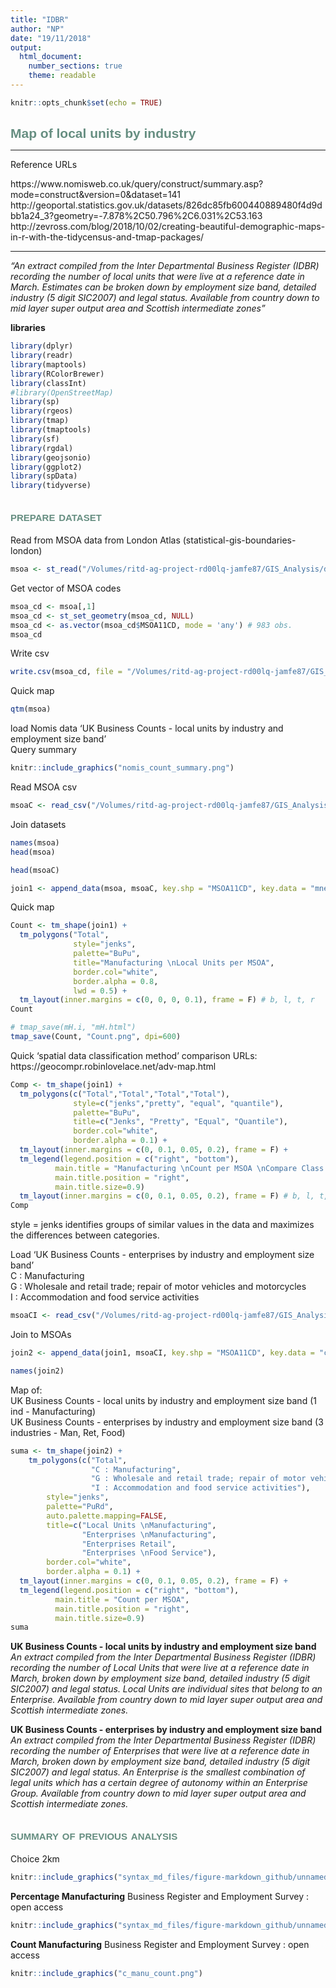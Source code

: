 ```yaml
---
title: "IDBR"
author: "NP"
date: "19/11/2018"
output: 
  html_document:
    number_sections: true
    theme: readable
---
```

<style>
  h1, h2, h3, h4, h5, h6{
    color: #668e81;
    font-family: "arial narrow", helvetica;
  }
  h1, h2{
    font-size: 150%
  }
  h2{
    font-variant: small-caps
  }
</style>

```r
knitr::opts_chunk$set(echo = TRUE)
```

# Map of local units by industry

***
Reference URLs

https://www.nomisweb.co.uk/query/construct/summary.asp?mode=construct&version=0&dataset=141 
http://geoportal.statistics.gov.uk/datasets/826dc85fb600440889480f4d9dbb1a24_3?geometry=-7.878%2C50.796%2C6.031%2C53.163  
http://zevross.com/blog/2018/10/02/creating-beautiful-demographic-maps-in-r-with-the-tidycensus-and-tmap-packages/  

***

*"An extract compiled from the Inter Departmental Business Register (IDBR) recording the number of local units that were live at a reference date in March. Estimates can be broken down by employment size band, detailed industry (5 digit SIC2007) and legal status. Available from country down to mid layer super output area and Scottish intermediate zones"*

**libraries**
```r
library(dplyr)
library(readr)
library(maptools)
library(RColorBrewer)
library(classInt)
#library(OpenStreetMap)
library(sp)
library(rgeos)
library(tmap)
library(tmaptools)
library(sf)
library(rgdal)
library(geojsonio)
library(ggplot2)
library(spData)
library(tidyverse)
```

## prepare dataset

Read from MSOA data from London Atlas (statistical-gis-boundaries-london)
```r
msoa <- st_read("/Volumes/ritd-ag-project-rd00lq-jamfe87/GIS_Analysis/dataRaw/statistical-gis-boundaries-london/ESRI/MSOA_2011_London_gen_MHW.shp")
```

Get vector of MSOA codes
```r
msoa_cd <- msoa[,1]
msoa_cd <- st_set_geometry(msoa_cd, NULL)
msoa_cd <- as.vector(msoa_cd$MSOA11CD, mode = 'any') # 983 obs.
msoa_cd

```

Write csv
```r
write.csv(msoa_cd, file = "/Volumes/ritd-ag-project-rd00lq-jamfe87/GIS_Analysis/dataProcessed/msoa_codes.csv")
```

Quick map
```r
qtm(msoa)
```

load Nomis data 'UK Business Counts - local units by industry and employment size band'  
Query summary  
```r
knitr::include_graphics("nomis_count_summary.png")
```

Read MSOA csv
```r
msoaC <- read_csv("/Volumes/ritd-ag-project-rd00lq-jamfe87/GIS_Analysis/dataProcessed/msoa_nomis_counts.csv")
```

Join datasets
```r
names(msoa)
head(msoa)
```

```r
head(msoaC)
```

```r
join1 <- append_data(msoa, msoaC, key.shp = "MSOA11CD", key.data = "mnemonic", ignore.duplicates = TRUE, ignore.na = TRUE)
```

Quick map
```r
Count <- tm_shape(join1) +
  tm_polygons("Total",
              style="jenks",
              palette="BuPu",
              title="Manufacturing \nLocal Units per MSOA",
              border.col="white",
              border.alpha = 0.8,
              lwd = 0.5) +
  tm_layout(inner.margins = c(0, 0, 0, 0.1), frame = F) # b, l, t, r 
Count
```

```r
# tmap_save(mH.i, "mH.html")
tmap_save(Count, "Count.png", dpi=600)
```

Quick 'spatial data classification method' comparison
URLs: https://geocompr.robinlovelace.net/adv-map.html  

```r
Comp <- tm_shape(join1) +
  tm_polygons(c("Total","Total","Total","Total"),
              style=c("jenks","pretty", "equal", "quantile"),
              palette="BuPu",
              title=c("Jenks", "Pretty", "Equal", "Quantile"),
              border.col="white",
              border.alpha = 0.1) +
  tm_layout(inner.margins = c(0, 0.1, 0.05, 0.2), frame = F) +
  tm_legend(legend.position = c("right", "bottom"),
          main.title = "Manufacturing \nCount per MSOA \nCompare Class.",
          main.title.position = "right",
          main.title.size=0.9)
  tm_layout(inner.margins = c(0, 0.1, 0.05, 0.2), frame = F) # b, l, t, r 
Comp
```
  
style = jenks identifies groups of similar values in the data and maximizes the differences between categories.

Load 'UK Business Counts - enterprises by industry and employment size band'  
C : Manufacturing  
G : Wholesale and retail trade; repair of motor vehicles and motorcycles  
I : Accommodation and food service activities  

```r
msoaCI <- read_csv("/Volumes/ritd-ag-project-rd00lq-jamfe87/GIS_Analysis/dataProcessed/msoa_nomis_counts_ind.csv")
```

Join to MSOAs
```r
join2 <- append_data(join1, msoaCI, key.shp = "MSOA11CD", key.data = "cd", ignore.duplicates = TRUE, ignore.na = TRUE)
```
```r
names(join2)
```


Map of:  
UK Business Counts - local units by industry and employment size band (1 ind - Manufacturing)  
UK Business Counts - enterprises by industry and employment size band (3 industries - Man, Ret, Food)
```r
suma <- tm_shape(join2) +
    tm_polygons(c("Total",
                  "C : Manufacturing",
                  "G : Wholesale and retail trade; repair of motor vehicles and motorcycles",
                  "I : Accommodation and food service activities"), 
        style="jenks",
        palette="PuRd",
        auto.palette.mapping=FALSE,
        title=c("Local Units \nManufacturing",
                "Enterprises \nManufacturing",
                "Enterprises Retail",
                "Enterprises \nFood Service"),
        border.col="white",
        border.alpha = 0.1) +
  tm_layout(inner.margins = c(0, 0.1, 0.05, 0.2), frame = F) +
  tm_legend(legend.position = c("right", "bottom"),
          main.title = "Count per MSOA",
          main.title.position = "right",
          main.title.size=0.9)
suma
```
  
**UK Business Counts - local units by industry and employment size band**
*An extract compiled from the Inter Departmental Business Register (IDBR) recording the number of Local Units that were live at a reference date in March, broken down by employment size band, detailed industry (5 digit SIC2007) and legal status. Local Units are individual sites that belong to an Enterprise. Available from country down to mid layer super output area and Scottish intermediate zones.*

**UK Business Counts - enterprises by industry and employment size band**
*An extract compiled from the Inter Departmental Business Register (IDBR) recording the number of Enterprises that were live at a reference date in March, broken down by employment size band, detailed industry (5 digit SIC2007) and legal status. An Enterprise is the smallest combination of legal units which has a certain degree of autonomy within an Enterprise Group. Available from country down to mid layer super output area and Scottish intermediate zones.*

## summary of previous analysis

Choice 2km
```r
knitr::include_graphics("syntax_md_files/figure-markdown_github/unnamed-chunk-12-1.png")
```

**Percentage Manufacturing** Business Register and Employment Survey : open access
```r
knitr::include_graphics("syntax_md_files/figure-markdown_github/unnamed-chunk-14-1.png")
```

**Count Manufacturing** Business Register and Employment Survey : open access
```r
knitr::include_graphics("c_manu_count.png")
```


